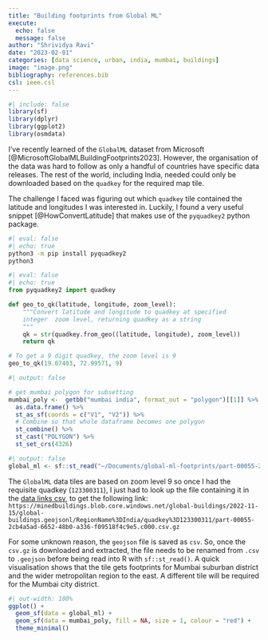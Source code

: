 ```yaml
---
title: "Building footprints from Global ML"
execute:
  echo: false
  message: false
author: "Shrividya Ravi"
date: "2023-02-01"
categories: [data science, urban, india, mumbai, buildings]
image: "image.png"
bibliography: references.bib
csl: ieee.csl
---
```


```r
#| include: false
library(sf)
library(dplyr)
library(ggplot2)
library(osmdata)
```

I've recently learned of the `GlobalML` dataset from Microsoft [@MicrosoftGlobalMLBuildingFootprints2023]. However, the organisation of the data was hard to follow as only a handful of countries have specific data releases. The rest of the world, including India, needed could only be downloaded based on the `quadkey` for the required map tile.

The challenge I faced was figuring out which `quadkey` tile contained the latitude and longitudes I was interested in. Luckily, I found a very useful snippet [@HowConvertLatitude] that makes use of the `pyquadkey2` python package.

```bash
#| eval: false
#| echo: true
python3 -m pip install pyquadkey2
python3
```

```python
#| eval: false
#| echo: true
from pyquadkey2 import quadkey

def geo_to_qk(latitude, longitude, zoom_level):
    """Convert latitude and longitude to quadkey at specified
    integer  zoom level, returning quadkey as a string
    """
    qk = str(quadkey.from_geo((latitude, longitude), zoom_level))
    return qk

# To get a 9 digit quadkey, the zoom level is 9
geo_to_qk(19.07403, 72.99571, 9)
```

```r
#| output: false

# get mumbai polygon for subsetting
mumbai_poly <-  getbb("mumbai india", format_out = "polygon")[[1]] %>% 
  as.data.frame() %>%
  st_as_sf(coords = c("V1", "V2")) %>% 
  # Combine so that whole dataframe becomes one polygon
  st_combine() %>% 
  st_cast("POLYGON") %>% 
  st_set_crs(4326) 
```

```r
#| output: false
global_ml <- sf::st_read("~/Documents/global-ml-footprints/part-00055-2cb4a5ad-6652-48b0-a336-f09518f4c9e5.c000.geojson")
```

The `GlobalML` data tiles are based on zoom level 9 so once I had the requisite quadkey (`123300311`), I just had to look up the file containing it in the [data links csv](https://minedbuildings.blob.core.windows.net/global-buildings/dataset-links.csv), to get the following link: `https://minedbuildings.blob.core.windows.net/global-buildings/2022-11-15/global-buildings.geojsonl/RegionName%3DIndia/quadkey%3D123300311/part-00055-2cb4a5ad-6652-48b0-a336-f09518f4c9e5.c000.csv.gz`

For some unknown reason, the `geojson` file is saved as `csv`. So, once the `csv.gz` is downloaded and extracted, the file needs to be renamed from `.csv` to `.geojson` before being read into R with `sf::st_read()`. A quick visualisation shows that the tile gets footprints for Mumbai suburban district and the wider metropolitan region to the east. A different tile will be required for the Mumbai city district.

```r
#| out-width: 100%
ggplot() + 
  geom_sf(data = global_ml) + 
  geom_sf(data = mumbai_poly, fill = NA, size = 1, colour = "red") + 
  theme_minimal()
```
